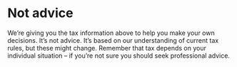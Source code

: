 # Not advice

We’re giving you the tax information above to help you make your own decisions. It’s not advice. It’s based on our understanding of current tax rules, but these might change. Remember that tax depends on your individual situation – if you’re not sure you should seek professional advice.